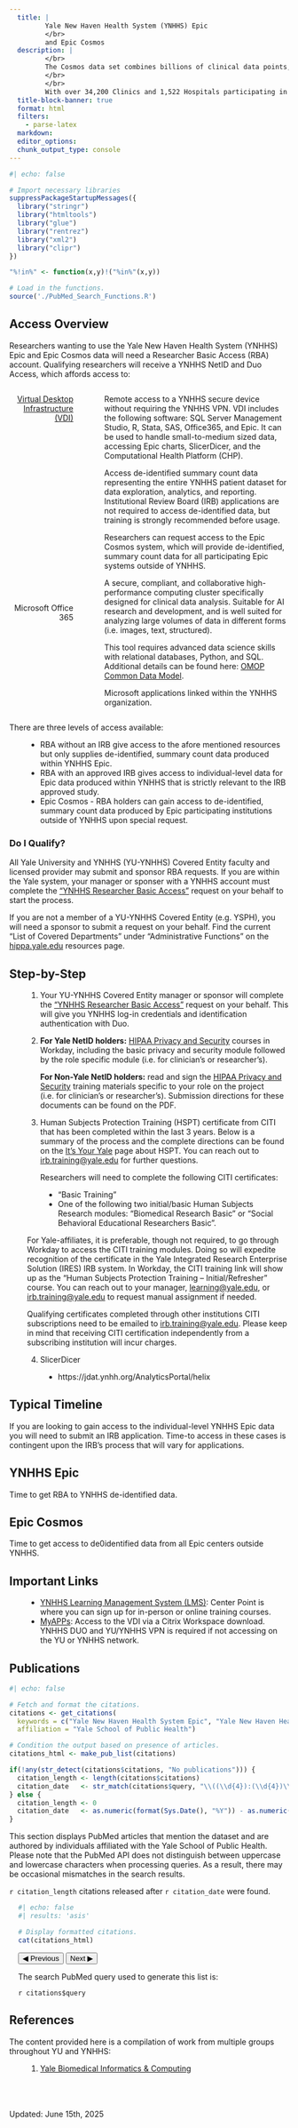 ```yaml
---
  title: |
         Yale New Haven Health System (YNHHS) Epic 
         </br>
         and Epic Cosmos
  description: |
         </br>
         The Cosmos data set combines billions of clinical data points, made up of data from across the Epic community, to form the largest database of Electronic Health Record (EHR) patient information. Participating organizations provide a HIPAA-defined limited data set to the centralized Cosmos database. 
         </br>
         </br>
         With over 34,200 Clinics and 1,522 Hospitals participating in Cosmos, researchers can access a representative sample of patients who seek healthcare. You can learn more about the latest features of Cosmos on <a href="https://signin.epic.com/adfs/ls/?wa=wsignin1.0&wtrealm=https%3a%2f%2fuserweb.epic.com%2f&wctx=rm%3d1%26id%3dpassive%26ru%3d%252F&wct=2025-04-16T00%3a32%3a32Z&wreply=https%3a%2f%2fuserweb.epic.com%2f">Epic UserWeb</a>, available to all Yale New Haven Health System (YNHHS) research users and on the <a href="https://teams.microsoft.com/l/team/19%3AJTlr92eAMEnJsBJmV1Uymbla8oek8ePqASKzxPE7mrQ1%40thread.tacv2/conversations?groupId=aa0ac073-1651-4dee-a59e-884bef65ea6b&tenantId=dd8cbebb-2139-4df8-b411-4e3e87abeb5c">Yale Cosmos Teams</a> Site.
  title-block-banner: true
  format: html
  filters:
    - parse-latex
  markdown: 
  editor_options: 
  chunk_output_type: console
---
```


```r
#| echo: false

# Import necessary libraries
suppressPackageStartupMessages({
  library("stringr")
  library("htmltools")
  library("glue")
  library("rentrez")
  library("xml2")
  library("clipr")
})

"%!in%" <- function(x,y)!("%in%"(x,y))

# Load in the functions.
source('./PubMed_Search_Functions.R')
```

## Access Overview

Researchers wanting to use the Yale New Haven Health System (YNHHS) Epic and Epic Cosmos data will need a Researcher Basic Access (RBA) account. Qualifying researchers will receive a YNHHS NetID and Duo Access, which affords access to:

:::::: columns
::: {.column style="text-align:right; width:25%"}
[Virtual Desktop Infrastructure (VDI)](https://medicine.yale.edu/ybic/computational-resources/ynhhs/#virtual-desktop-infrastructure)

\
\
\
\hyperlink{https://medicine.yale.edu/ybic/data-resources-services/slicerdicer/}{Epic SlicerDicer}

\
\
\
\
\
\

\hyperlink{https://medicine.yale.edu/ybic/computational-resources/ynhhs/#computational-health-platform}{Computational Health Platform (CHP)}\
\
\
\

\
\

Microsoft Office 365
:::

::: {.column width="3%"}
<!-- empty column to create gap -->
:::

::: {.column width="72%"}
Remote access to a YNHHS secure device without requiring the YNHHS VPN. VDI includes the following software: SQL Server Management Studio, R, Stata, SAS, Office365, and Epic. It can be used to handle small-to-medium sized data, accessing Epic charts, SlicerDicer, and the Computational Health Platform (CHP).

Access de-identified summary count data representing the entire YNHHS patient dataset for data exploration, analytics, and reporting. Institutional Review Board (IRB) applications are not required to access de-identified data, but training is strongly recommended before usage. 

Researchers can request access to the Epic Cosmos system, which will provide de-identified, summary count data for all participating Epic systems outside of YNHHS.

A secure, compliant, and collaborative high-performance computing cluster specifically designed for clinical data analysis. Suitable for AI research and development, and is well suited for analyzing large volumes of data in different forms (i.e. images, text, structured).

This tool requires advanced data science skills with relational databases, Python, and SQL. Additional details can be found here: [OMOP Common Data Model](https://medicine.yale.edu/ybic/data-resources-services/omop-common-data-model/).

Microsoft applications linked within the YNHHS organization.
:::
::::::

There are three levels of access available:

::: {style="margin-left: 2rem"}
-   RBA without an IRB give access to the afore mentioned resources but only supplies de-identified, summary count data produced within YNHHS Epic.
-   RBA with an approved IRB gives access to individual-level data for Epic data produced within YNHHS that is strictly relevant to the IRB approved study.
-   Epic Cosmos - RBA holders can gain access to de-identified, summary count data produced by Epic participating institutions outside of YNHHS upon special request.
:::




### Do I Qualify?

All Yale University and YNHHS (YU-YNHHS) Covered Entity faculty and licensed provider may submit and sponsor RBA requests. If you are within the Yale system, your manager or sponser with a YNHHS account must complete the ["YNHHS Researcher Basic Access"](https://shorturl.at/nJOS0) request on your behalf to start the process.

If you are not a member of a YU-YNHHS Covered Entity (e.g. YSPH), you will need a sponsor to submit a request on your behalf. Find the current "List of Covered Departments" under "Administrative Functions" on the [hippa.yale.edu](https://hipaa.yale.edu/resources/resource-documents-and-guidance) resources page.

## Step-by-Step

::: {style="margin-left: 2rem"}
1.  Your YU-YNHHS Covered Entity manager or sponsor will complete the ["YNHHS Researcher Basic Access"](https://shorturl.at/nJOS0) request on your behalf. This will give you YNHHS log-in credentials and identification authentication with Duo.

2.  **For Yale NetID holders:** [HIPAA Privacy and Security](https://hipaa.yale.edu/training/training-modules) courses in Workday, including the basic privacy and security module followed by the role specific module (i.e. for clinician's or researcher's).

    **For Non-Yale NetID holders:** read and sign the [HIPAA Privacy and Security](https://hipaa.yale.edu/training/training-modules) training materials specific to your role on the project (i.e. for clinician's or researcher's). Submission directions for these documents can be found on the PDF.

3.  Human Subjects Protection Training (HSPT) certificate from CITI that has been completed within the last 3 years. Below is a summary of the process and the complete directions can be found on the [It's Your Yale](https://your.yale.edu/research-support/human-research-protection-program/education-and-training/human-research-training) page about HSPT. You can reach out to [irb.training@yale.edu](mailto:irb.training@yale.edu) for further questions.

    Researchers will need to complete the following CITI certificates:

::: {style="margin-left: 2rem"}
-   "Basic Training"
-   One of the following two initial/basic Human Subjects Research modules: "Biomedical Research Basic" or "Social Behavioral Educational Researchers Basic".
:::

::: {style="margin-left: 0rem"}
For Yale-affiliates, it is preferable, though not required, to go through Workday to access the CITI training modules. Doing so will expedite recognition of the certificate in the Yale Integrated Research Enterprise Solution (IRES) IRB system. In Workday, the CITI training link will show up as the "Human Subjects Protection Training – Initial/Refresher" course. You can reach out to your manager, [learning@yale.edu](mainto:learning@yale.edu), or [irb.training@yale.edu](mainto:irb.training@yale.edu) to request manual assignment if needed.

Qualifying certificates completed through other institutions CITI subscriptions need to be emailed to [irb.training@yale.edu](mainto:irb.training@yale.edu). Please keep in mind that receiving CITI certification independently from a subscribing institution will incur charges.
:::

4.  SlicerDicer

::: {style="margin-left: 2rem"}
- https://jdat.ynhh.org/AnalyticsPortal/helix
:::

:::

## Typical Timeline

::: callout-important
If you are looking to gain access to the individual-level YNHHS Epic data you will need to submit an IRB application. Time-to access in these cases is contingent upon the IRB's process that will vary for applications.
:::

::: {.panel-tabset}

## YNHHS Epic

Time to get RBA to YNHHS de-identified data.

## Epic Cosmos

Time to get access to de0identified data from all Epic centers outside YNHHS.

:::


## Important Links

::: {style="margin-left: 2rem"}
- [YNHHS Learning Management System (LMS)](https://ynhh.certpointsystems.com/): Center Point is where you can sign up for in-person or online training courses.
- [MyAPPs](https://myapps.ynhh.org): Access to the VDI via a Citrix Workspace download. YNHHS DUO and YU/YNHHS VPN is required if not accessing on the YU or YNHHS network.

:::

## Publications

```r
#| echo: false

# Fetch and format the citations.
citations <- get_citations(
  keywords = c("Yale New Haven Health System Epic", "Yale New Haven Health System Epic Cosmos", "YNHHS Epic", "YNHHS Epic Cosmos", "Electronic Health Record", "Electronic Health Records", "EHR"), 
  affiliation = "Yale School of Public Health")

# Condition the output based on presence of articles.
citations_html <- make_pub_list(citations)

if(!any(str_detect(citations$citations, "No publications"))) {
  citation_length <- length(citations$citations)
  citation_date   <- str_match(citations$query, "\\((\\d{4}):(\\d{4})\\[dp\\]\\)")[,2]
} else {
  citation_length <- 0
  citation_date   <- as.numeric(format(Sys.Date(), "%Y")) - as.numeric(str_extract("No publications found in the last 25 years.", "[0-9]{2}"))
}

```


This section displays PubMed articles that mention the dataset and are authored by individuals affiliated with the Yale School of Public Health. Please note that the PubMed API does not distinguish between uppercase and lowercase characters when processing queries. As a result, there may be occasional mismatches in the search results.

`r citation_length` citations released after `r citation_date` were found.

::: {style="margin-left: 1rem"}

```r
#| echo: false
#| results: 'asis'

# Display formatted citations.
cat(citations_html)
```

```{=html}
<!-- Pagination buttons and scripting -->
<div class="citations-navigation">
  <button onclick="prevPage()">&#9664; Previous</button>
  <button onclick="nextPage()">Next &#9654;</button>
</div>

<script>
  document.addEventListener("DOMContentLoaded", function() {
    let currentPage = 1;
    const itemsPerPage = 3;
    const citationsContent = document.getElementById("citations-content");

    if (citationsContent) {
      const numPages = Math.ceil(citationsContent.children.length / itemsPerPage);

      function updateCitations() {
        const items = citationsContent.children;
        for (let i = 0; i < items.length; i++) {
          items[i].style.display = (i >= (currentPage - 1) * itemsPerPage && i < currentPage * itemsPerPage) ? "list-item" : "none";
        }
      }

      function nextPage() {
        if (currentPage < numPages) {
          currentPage++;
          updateCitations();
        }
      }

      function prevPage() {
        if (currentPage > 1) {
          currentPage--;
          updateCitations();
        }
      }

      // Initial call to update citations on load
      updateCitations();

      // Attach functions to window object for button actions
      window.nextPage = nextPage;
      window.prevPage = prevPage;
    }
  });
</script>
```

::: {.callout-note collapse="true"}
The search PubMed query used to generate this list is:

`r citations$query`
:::

:::


## References

The content provided here is a compilation of work from multiple groups throughout YU and YNHHS:

::: {style="margin-left: 2rem"}
1.  [Yale Biomedical Informatics & Computing](https://medicine.yale.edu/ybic)

:::

\
\
\
Updated: June 15th, 2025
